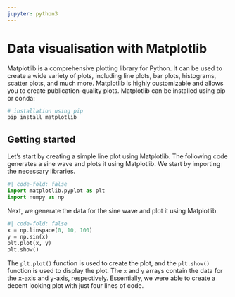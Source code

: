 ```yaml
---
jupyter: python3
---
```


# Data visualisation with Matplotlib

Matplotlib is a comprehensive plotting library for Python. It can be used to create a wide variety of plots, including line plots, bar plots, histograms, scatter plots, and much more. Matplotlib is highly customizable and allows you to create publication-quality plots. Matplotlib can be installed using pip or conda:

```bash
# installation using pip
pip install matplotlib
```

## Getting started

Let's start by creating a simple line plot using Matplotlib. The following code generates a sine wave and plots it using Matplotlib. We start by importing the necessary libraries.

```python
#| code-fold: false
import matplotlib.pyplot as plt
import numpy as np
```

Next, we generate the data for the sine wave and plot it using Matplotlib.

```python
#| code-fold: false
x = np.linspace(0, 10, 100)
y = np.sin(x)
plt.plot(x, y)
plt.show()
```

The `plt.plot()` function is used to create the plot, and the `plt.show()` function is used to display the plot. The `x` and `y` arrays contain the data for the x-axis and y-axis, respectively. Essentially, we were able to create a decent looking plot with just four lines of code.